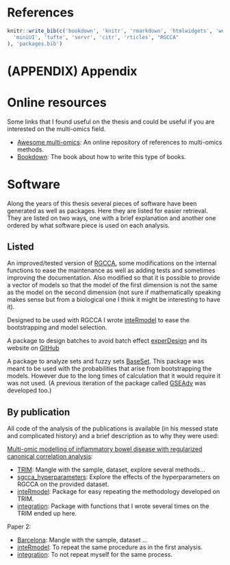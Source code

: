 # References {.unnumbered}

```r
knitr::write_bib(c('bookdown', 'knitr', 'rmarkdown', 'htmlwidgets', 'webshot', 'DT',
  'miniUI', 'tufte', 'servr', 'citr', 'rticles', "RGCCA"
), 'packages.bib')
```

::: {#refs}
:::

# (APPENDIX) Appendix {.unnumbered}

# Online resources

Some links that I found useful on the thesis and could be useful if you are
interested on the multi-omics field.

-   [Awesome multi-omics](https://github.com/mikelove/awesome-multi-omics): An
    online repository of references to multi-omics methods.
-   [Bookdown](https://github.com/rstudio/bookdown/): The book about how to
    write this type of books.

# Software

Along the years of this thesis several pieces of software have been generated as
well as packages. Here they are listed for easier retrieval. They are listed on
two ways, one with a brief explanation and another one ordered by what software
piece is used on each analysis.

## Listed

An improved/tested version of [RGCCA](https://github.com/llrs/RGCCA), some
modifications on the internal functions to ease the maintenance as well as
adding tests and sometimes improving the documentation. Also modified so that it
is possible to provide a vector of models so that the model of the first
dimension is not the same as the model on the second dimension (not sure if
mathematically speaking makes sense but from a biological one I think it might
be interesting to have it).

Designed to be used with RGCCA I wrote
[inteRmodel](https:github.com/llrs/inteRmodel) to ease the bootstrapping and
model selection.

A package to design batches to avoid batch effect
[experDesign](https://cran.r-project.org/package=experDesign) and its website on
[GitHub](https://github.com/llrs/experDesign)

A package to analyze sets and fuzzy sets
[BaseSet](https://github.com/llrs/BaseSet). This package was meant to be used
with the probabilities that arise from bootstrapping the models. However due to
the long times of calculation that it would require it was not used. (A previous
iteration of the package called [GSEAdv](https://github.com/llrs/GSEAdv) was
developed too.)

## By publication

All code of the analysis of the publications is available (in his messed state
and complicated history) and a brief description as to why they were used:

[Multi-omic modelling of inflammatory bowel disease with regularized canonical
correlation analysis](https://doi.org/10.1101/2020.04.16.20031492):

-   [TRIM](https://github.com/llrs/TRIM): Mangle with the sample, dataset,
    explore several methods...
-   [sgcca\_hyperparameters](https://github.com/llrs/sgcca_hyperparameters):
    Explore the effects of the hyperparameters on RGCCA on the provided dataset.
-   [inteRmodel](https://github.com/llrs/inteRmodel): Package for easy repeating
    the methodology developed on TRIM.
-   [integration](https://github.com/llrs/integration-helper): Package with
    functions that I wrote several times on the TRIM ended up here.

Paper 2:

-   [Barcelona](https://github.com/llrs/Barcelona): Mangle with the sample,
    dataset ...
-   [inteRmodel](https://github.com/llrs/inteRmodel): To repeat the same
    procedure as in the first analysis.
-   [integration](https://github.com/llrs/integration-helper): To not repeat
    myself for the same process.
